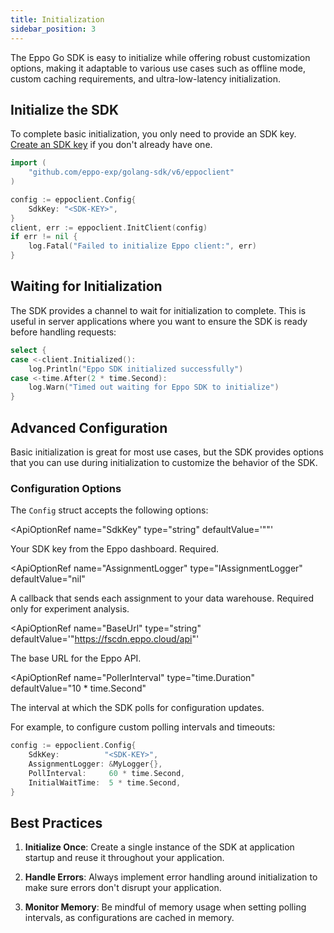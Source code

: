 ```yaml
---
title: Initialization
sidebar_position: 3
---
```



The Eppo Go SDK is easy to initialize while offering robust customization options, making it adaptable to various use cases such as offline mode, custom caching requirements, and ultra-low-latency initialization.

## Initialize the SDK

To complete basic initialization, you only need to provide an SDK key. [Create an SDK key](/sdks/sdk-keys) if you don't already have one.

```go
import (
    "github.com/eppo-exp/golang-sdk/v6/eppoclient"
)

config := eppoclient.Config{
    SdkKey: "<SDK-KEY>",
}
client, err := eppoclient.InitClient(config)
if err != nil {
    log.Fatal("Failed to initialize Eppo client:", err)
}
```

## Waiting for Initialization

The SDK provides a channel to wait for initialization to complete. This is useful in server applications where you want to ensure the SDK is ready before handling requests:

```go
select {
case <-client.Initialized():
    log.Println("Eppo SDK initialized successfully")
case <-time.After(2 * time.Second):
    log.Warn("Timed out waiting for Eppo SDK to initialize")
}
```

## Advanced Configuration

Basic initialization is great for most use cases, but the SDK provides options that you can use during initialization to customize the behavior of the SDK.

### Configuration Options

The `Config` struct accepts the following options:

<ApiOptionRef 
  name="SdkKey"
  type="string"
  defaultValue='""'
>

Your SDK key from the Eppo dashboard. Required.
</ApiOptionRef>

<ApiOptionRef 
  name="AssignmentLogger"
  type="IAssignmentLogger"
  defaultValue="nil"
>

A callback that sends each assignment to your data warehouse. Required only for experiment analysis.
</ApiOptionRef>

<ApiOptionRef 
  name="BaseUrl"
  type="string"
  defaultValue='"https://fscdn.eppo.cloud/api"'
>

The base URL for the Eppo API.
</ApiOptionRef>

<ApiOptionRef 
  name="PollerInterval"
  type="time.Duration"
  defaultValue="10 * time.Second"
>

The interval at which the SDK polls for configuration updates.
</ApiOptionRef>


For example, to configure custom polling intervals and timeouts:

```go
config := eppoclient.Config{
    SdkKey:          "<SDK-KEY>",
    AssignmentLogger: &MyLogger{},
    PollInterval:     60 * time.Second,
    InitialWaitTime:  5 * time.Second,
}
```


## Best Practices

1. **Initialize Once**: Create a single instance of the SDK at application startup and reuse it throughout your application.

2. **Handle Errors**: Always implement error handling around initialization to make sure errors don't disrupt your application.

4. **Monitor Memory**: Be mindful of memory usage when setting polling intervals, as configurations are cached in memory.